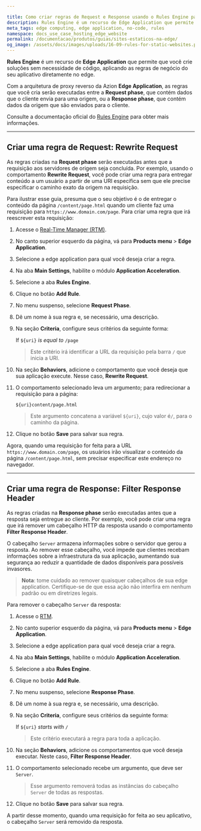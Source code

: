 ```yaml
---

title: Como criar regras de Request e Response usando o Rules Engine para Edge Application
description: Rules Engine é um recurso de Edge Application que permite que você crie soluções sem código, aplicando regras de negócio do seu aplicativo diretamente no edge.
meta_tags: edge computing, edge application, no-code, rules
namespace: docs_use_case_hosting_edge_website
permalink: /documentacao/produtos/guias/sites-estaticos-na-edge/
og_image: /assets/docs/images/uploads/16-09-rules-for-static-websites.png
---
```


**Rules Engine** é um recurso de **Edge Application** que permite que você crie soluções sem necessidade de código, aplicando as regras de negócio do seu aplicativo diretamente no edge.

Com a arquitetura de proxy reverso da Azion **Edge Application**, as regras que você cria serão executadas entre a **Request phase**, que contém dados que o cliente envia para uma origem, ou a **Response phase**, que contém dados da origem que são enviados para o cliente.

Consulte a documentação oficial do [Rules Engine](/pt-br/documentacao/produtos/edge-application/rules-engine/) para obter mais informações.

---

## Criar uma regra de Request: Rewrite Request

As regras criadas na **Request phase** serão executadas antes que a requisição aos servidores de origem seja concluída. Por exemplo, usando o comportamento **Rewrite Request**, você pode criar uma regra para entregar conteúdo a um usuário a partir de uma URI específica sem que ele precise especificar o caminho exato da origem na requisição.

Para ilustrar esse guia, presuma que o seu objetivo é o de entregar o conteúdo da página `/content/page.html` quando um cliente faz uma requisição para `https://www.domain.com/page`. Para criar uma regra que irá reescrever esta requisição:

1. Acesse o [Real-Time Manager (RTM)](https://manager.azion.com/).
2. No canto superior esquerdo da página, vá para **Products menu** > **Edge Application**.
3. Selecione a edge application para qual você deseja criar a regra.
4. Na aba **Main Settings**, habilite o módulo **Application Acceleration**.
5. Selecione a aba **Rules Engine**.
6. Clique no botão **Add Rule**.
7. No menu suspenso, selecione **Request Phase**.
8. Dê um nome à sua regra e, se necessário, uma descrição.
9. Na seção **Criteria**, configure seus critérios da seguinte forma:

   If `${uri}` *is equal to* `/page`
   > Este critério irá identificar a URL da requisição pela barra `/` que inicia a URI.



1. Na seção **Behaviors**, adicione o comportamento que você deseja que sua aplicação execute. Nesse caso, **Rewrite Request**.
2. O comportamento selecionado leva um argumento; para redirecionar a requisição para a página:

   `${uri}content/page.html`
   > Este argumento concatena a variável `${uri}`, cujo valor é`/`, para o caminho da página.



1. Clique no botão **Save** para salvar sua regra.

Agora, quando uma requisição for feita para a URL `https://www.domain.com/page`, os usuários irão visualizar o conteúdo da página `/content/page.html`, sem precisar especificar este endereço no navegador.

---

## Criar uma regra de Response: Filter Response Header

As regras criadas na **Response phase** serão executadas antes que a resposta seja entregue ao cliente. Por exemplo, você pode criar uma regra que irá remover um cabeçalho HTTP da resposta usando o comportamento **Filter Response Header**.

O cabeçalho `Server` armazena informações sobre o servidor que gerou a resposta. Ao remover esse cabeçalho, você impede que clientes recebam informações sobre a infraestrutura da sua aplicação, aumentando sua segurança ao reduzir a quantidade de dados disponíveis para possíveis invasores.

> **Nota**: tome cuidado ao remover quaisquer cabeçalhos de sua edge application. Certifique-se de que essa ação não interfira em nenhum padrão ou em diretrizes legais.

Para remover o cabeçalho `Server` da resposta:

1. Acesse o [RTM](https://manager.azion.com/).
2. No canto superior esquerdo da página, vá para **Products menu** > **Edge Application**.
3. Selecione a edge application para qual você deseja criar a regra.
4. Na aba **Main Settings**, habilite o módulo **Application Acceleration**.
5. Selecione a aba **Rules Engine**.
6. Clique no botão **Add Rule**.
7. No menu suspenso, selecione **Response Phase**.
8. Dê um nome à sua regra e, se necessário, uma descrição.
9. Na seção **Criteria**, configure seus critérios da seguinte forma:

   If `${uri}` *starts with* `/`
   > Este critério executará a regra para toda a aplicação.



1. Na seção **Behaviors**, adicione os comportamentos que você deseja executar. Neste caso, **Filter Response Header**.
2. O comportamento selecionado recebe um argumento, que deve ser `Server`.
   > Esse argumento removerá todas as instâncias do cabeçalho `Server` de todas as respostas.
3. Clique no botão **Save** para salvar sua regra.

A partir desse momento, quando uma requisição for feita ao seu aplicativo, o cabeçalho `Server` será removido da resposta.


